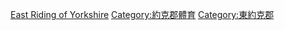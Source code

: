 [[Category:英格蘭各郡體育|East Riding of Yorkshire]]
[[Category:約克郡體育|Category:約克郡體育]]
[[Category:東約克郡|Category:東約克郡]]